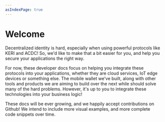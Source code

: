 ```yaml
---
asIndexPage: true
---
```


# Welcome

Decentralized identity is hard, especially when using powerful protocols like KERI and ACDC!
So, we'd like to make that a bit easier for you, and help you secure your applications the right way.

For now, these developer docs focus on helping you integrate these protocols into your applications, whether they are cloud services, IoT edge devices or something else.
The mobile wallet we've built, along with other tools and products we are aiming to build over the next while should solve many of the hard problems.
However, it's up to you to integrate these technologies into your business logic!

These docs will be ever growing, and we happily accept contributions on Github!
We intend to include more visual examples, and more complete code snippets over time.
